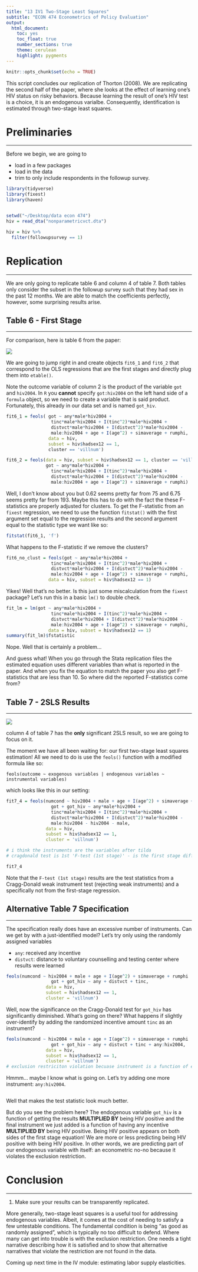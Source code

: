 ```yaml
---
title: "13 IV1 Two-Stage Least Squares"
subtitle: "ECON 474 Econometrics of Policy Evaluation"
output: 
  html_document:
    toc: yes
    toc_float: true
    number_sections: true
    theme: cerulean
    highlight: pygments
---
```


```r
knitr::opts_chunk$set(echo = TRUE)
```

This script concludes our replication of Thorton (2008).
We are replicating the second half of the paper, where she looks at the effect of learning one's HIV status on risky behaviors.
Because learning the result of one's HIV test is a choice, it is an endogenous varialbe.
Consequently, identification is estimated through two-stage least squares.


# Preliminaries
********************************************************************************

Before we begin, we are going to

- load in a few packages
- load in the data
- trim to only include respondents in the followup survey.

```r
library(tidyverse)
library(fixest)
library(haven)


setwd("~/Desktop/data econ 474")
hiv = read_dta("nonparametricvct.dta")

hiv = hiv %>%
  filter(followupsurvey == 1)
```



# Replication 
********************************************************************************

We are only going to replicate table 6 and column 4 of table 7.
Both tables only consider the subset in the followup survey such that they had sex in the past 12 months.
We are able to match the coefficients perfectly, however, some surprising results arise.

## Table 6 - First Stage
**********************************************************************

For comparison, here is table 6 from the paper:

![](Thornton 2008 Table 6.png)

We are going to jump right in and create objects `fit6_1` and `fit6_2` that correspond to the OLS regressions that are the first stages and directly plug them into `etable()`.

Note the outcome variable of column 2 is the product of the variable `got` and `hiv2004`. 
In `R` you **cannot** specify `got:hiv2004` on the left hand side of a `formula` object, so we need to create a variable that is said product.
Fortunately, this already in our data set and is named `got_hiv`.

```r
fit6_1 = feols( got ~ any*male*hiv2004 + 
                 tinc*male*hiv2004 + I(tinc^2)*male*hiv2004 +
                 distvct*male*hiv2004 + I(distvct^2)*male*hiv2004 -
                 male:hiv2004 + age + I(age^2) + simaverage + rumphi,
                data = hiv, 
                subset = hiv$hadsex12 == 1, 
                cluster == 'villnum')

fit6_2 = feols(data = hiv, subset = hiv$hadsex12 == 1, cluster == 'villnum', 
               got ~ any*male*hiv2004 + 
                 tinc*male*hiv2004 + I(tinc^2)*male*hiv2004 +
                 distvct*male*hiv2004 + I(distvct^2)*male*hiv2004 -
                 male:hiv2004 + age + I(age^2) + simaverage + rumphi)
```
Well, I don't know about you but 0.62 seems pretty far from 75 and 6.75 seems pretty far from 193.
Maybe this has to do with the fact the these F-statistics are properly adjusted for clusters.
To get the F-statistic from an `fixest` regression, we need to use the function `fitstat()` with the first argument set equal to the regression results and the second argument equal to the statistic type we want like so:

```r
fitstat(fit6_1, 'f')
```

What happens to the F-statistic if we remove the clusters?

```r
fit6_no_clust = feols(got ~ any*male*hiv2004 + 
                 tinc*male*hiv2004 + I(tinc^2)*male*hiv2004 +
                 distvct*male*hiv2004 + I(distvct^2)*male*hiv2004 -
                 male:hiv2004 + age + I(age^2) + simaverage + rumphi,
                data = hiv, subset = hiv$hadsex12 == 1)
```
Yikes! 
Well that's no better. 
Is this just some miscalculation from the `fixest` package?
Let's run this in a basic `lm()` to double check.


```r
fit_lm = lm(got ~ any*male*hiv2004 + 
                 tinc*male*hiv2004 + I(tinc^2)*male*hiv2004 +
                 distvct*male*hiv2004 + I(distvct^2)*male*hiv2004 -
                 male:hiv2004 + age + I(age^2) + simaverage + rumphi,
                data = hiv, subset = hiv$hadsex12 == 1)
summary(fit_lm)$fstatistic
```

Nope.
Well that is certainly a problem...

And guess what! When you go through the Stata replication files the estimated equation uses different variables than what is reported in the paper. 
And when you fix the equation to match the paper you also get F-statistics that are less than 10.
So where did the reported F-statistics come from?

## Table 7 - 2SLS Results
**********************************************************************

![](Thornton 2008 Table 7.png)


column 4 of table 7 has the **only** significant 2SLS result, so we are going to focus on it.

The moment we have all been waiting for: our first two-stage least squares estimation!
All we need to do is use the `feols()` function with a modified formula like so:

`feols(outcome ~ exogenous variables | endogenous variables ~ instrumental variables)`

which looks like this in our setting:

```r
fit7_4 = feols(numcond ~ hiv2004 + male + age + I(age^2) + simaverage + rumphi |
                 got + got_hiv ~ any*male*hiv2004 + 
                 tinc*male*hiv2004 + I(tinc^2)*male*hiv2004 +
                 distvct*male*hiv2004 + I(distvct^2)*male*hiv2004 -
                 male:hiv2004 - hiv2004 - male,
               data = hiv, 
               subset = hiv$hadsex12 == 1, 
               cluster = 'villnum')

# i think the instruments are the variables after tilda
# cragdonald test is 1st 'F-test (1st stage)' - is the first stage different from 0 from just predicting the average

fit7_4
```
Note that the `F-test (1st stage)` results are the test statistics from a Cragg-Donald weak instrument test (rejecting weak instruments) and a specifically not from the first-stage regression.



## Alternative Table 7 Specification
**********************************************************************

The specification really does have an excessive number of instruments.
Can we get by with a just-identified model?
Let's try only using the randomly assigned variables

- `any`: received any incentive
- `distvct`: distance to voluntary counselling and testing center where results were learned

```r
feols(numcond ~ hiv2004 + male + age + I(age^2) + simaverage + rumphi |
                 got + got_hiv ~ any + distvct + tinc, 
               data = hiv, 
               subset = hiv$hadsex12 == 1, 
               cluster = 'villnum')

```
Well, now the significance on the Cragg-Donald test for `got_hiv` has significantly diminished.
What's going on there?
What happens if slightly over-identify by adding the randomized incentive amount `tinc` as an instrument?


```r
feols(numcond ~ hiv2004 + male + age + I(age^2) + simaverage + rumphi |
                 got + got_hiv ~ any + distvct + tinc + any:hiv2004,
               data = hiv, 
               subset = hiv$hadsex12 == 1, 
               cluster = 'villnum')
# exclusion restriciton violation becuase instrument is a function of endogenous variable
```

Hmmm... maybe I know what is going on.
Let's try adding one more instrument: `any:hiv2004`.



```r


```

Well that makes the test statistic look much better.

But do you see the problem here?
The endogenous variable `got_hiv` is a function of getting the results **MULTIPLIED BY** being HIV positive and the final instrument we just added is a function of having any incentive **MULTIPLIED BY** being HIV positive.
Being HIV positive appears on both sides of the first stage equation!
We are more or less predicting being HIV positive with being HIV positive.
In other words, we are predicting part of our endogenous variable with itself: an econometric no-no because it violates the exclusion restriction.

# Conclusion
********************************************************************************

1. Make sure your results can be transparently replicated. 

More generally, two-stage least squares is a useful tool for addressing endogenous variables.
Albeit, it comes at the cost of needing to satisfy a few untestable conditions.
The fundamental condition is being "as good as randomly assigned", which is typically no too difficult to defend.
Where many can get into trouble is with the exclusion restriction.
One needs a tight narrative describing how it is satisfied and to show that alternative narratives that violate the restriction are not found in the data.

Coming up next time in the IV module: estimating labor supply elasticities.
